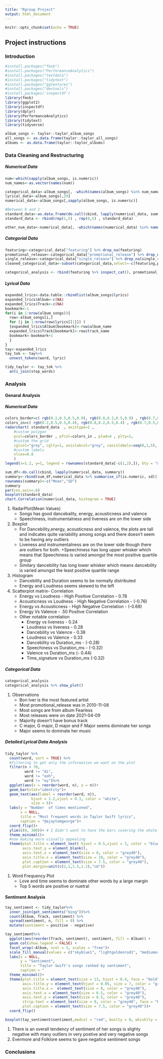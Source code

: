 ```yaml
---
title: "Rgroup Project"
output: html_document
---
```


```r
knitr::opts_chunk$set(echo = TRUE)
```

## Project instructions {.tabset}



### Introduction

```r
#install.packages("fmsb")
#install.packages("PerformanceAnalytics")
#install.packages("textdata")
#install.packages("tidytext")
#install.packages("ggtextures")
#install.packages("devtools")
#install.packages('inspectdf')
library(fmsb)
library(ggplot2)
library(inspectdf)
library(dplyr)
library(PerformanceAnalytics)
library(tidytext)
library(tidyverse)

```
```r
album_songs <- taylor::taylor_album_songs
all_songs <- as.data.frame(taylor::taylor_all_songs)
albums <- as.data.frame(taylor::taylor_albums)
```

### Data Cleaning and Restructuring

##### Numerical Data
```r
num<-which(sapply(album_songs, is.numeric))
num_names<-as.vector(names(num))

categorical_data<-album_songs[, -which(names(album_songs) %in% num_names)]
lyrical_data<-album_songs[,29]
numerical_data<-album_songs[,sapply(album_songs, is.numeric)]

#Between 0 and 1
standard_data<-as.data.frame(do.call(cbind, lapply(numerical_data, summary)))[c(1,4,6),c(2,3,7,8,9,10,11)]
standard_data <- rbind(rep(1,5) , rep(0,5) , standard_data)

other_num_data<-numerical_data[, -which(names(numerical_data) %in% names(standard_data))]
```
##### Categorial Data
```r
featuring<-categorical_data["featuring"] %>% drop_na(featuring)
promotional_release<-categorical_data["promotional_release"] %>% drop_na(promotional_release)
single_release<-categorical_data["single_release"] %>% drop_na(single_release)
cleaned_categorical_data<-subset(categorical_data,select=-c(featuring,promotional_release,single_release))

categorical_analysis <- rbind(featuring %>% inspect_cat(), promotional_release %>% inspect_cat, single_release %>% inspect_cat(), cleaned_categorical_data %>% inspect_cat())
```
##### Lyrical Data
```r
expanded_lrics<-data.table::rbindlist(album_songs$lyrics)
expanded_lrics$Album<-c(NA)
expanded_lrics$Track<-c(NA)
bookmark<-1
for(i in 1:nrow(album_songs)){
  row<-album_songs[i,]
  for (j in 1:nrow(row$lyrics[[1]]) )
  {expanded_lrics$Album[bookmark]<-row$album_name
  expanded_lrics$Track[bookmark]<-row$track_name
  bookmark<-bookmark+1
  }
}
tay<-expanded_lrics
tay_tok <- tay%>%
  unnest_tokens(word, lyric) 

tidy_taylor <- tay_tok %>%
  anti_join(stop_words)
```


### Analysis

#### Genaral Analysis

##### Numerical Data

```r
colors_border=c( rgb(0.2,0.5,0.5,0.9), rgb(0.8,0.2,0.5,0.9) , rgb(0.7,0.5,0.1,0.9) )
colors_in=c( rgb(0.2,0.5,0.5,0.4), rgb(0.8,0.2,0.5,0.4) , rgb(0.7,0.5,0.1,0.4) )
radarchart( standard_data  , axistype=1 , 
    #custom polygon
    pcol=colors_border , pfcol=colors_in , plwd=4 , plty=1,
    #custom the grid
    cglcol="grey", cglty=1, axislabcol="grey", caxislabels=seq(0,1,5), cglwd=0.8,
    #custom labels
    vlcex=0.8 
    )
legend(x=1.2, y=1, legend = rownames(standard_data[-c(1,2),]), bty = "n", pch=20 , col=colors_in , text.col = "grey", cex=1.2, pt.cex=3)

sum_df<-do.call(cbind, lapply(numerical_data, summary))
summary<-rbind(sum_df,numerical_data %>% summarise_if(is.numeric, sd))[c(4,7),]
rownames(summary)<-c("Mean","SD")
summary
par(cex.axis=.6) 
boxplot(standard_data)
chart.Correlation(numerical_data, histogram = TRUE)

```

1. RadarPlot(Mean Values)
    + Songs has good dancebality, energy, acousticness and valence 
    + Speechiness, instrumentalness and liveness are on the lower side
2. Boxplot
    + For Dancebility,energy, acousticness and valence, the plots are tall and indicates quite variability among songs and there doesn't seem to be having any outliers
    + Liveness and instrumentalness are on the lower side though there are outliers for both.
    +Speechiness has long upper whisker which means that Speechiness is varied amongst the most positive quartile group
    + Similary dancebility has long lower whisker which means dancebility is varied amongst the least positive quartile range
3. Histogram 
    + Dancebility and Duration seems to be normally distributed
    + Energy and Loudness seems skewed to the left
4. Scatterplot matrix- Correlation
    + Energy vs Loudness - High Positive Correlation - 0.78
    + Acousticness vs Loudness - High Negative Correlation - (-0.76)
    + Energy vs Acousticness - High Negative Correlation - (-0.69)
    + Energy Vs Valence - .50 Positive Correlation
    + Other notable correlation
      + Energy vs liveness - 0.24
      + Loudness vs liveness - 0.28
      + Dancebility vs Valence - 0.38
      + Loudness vs Valence - 0.33
      + Dancebility vs Duration_ms - (-0.28)
      + Speechiness vs Duration_ms - (-0.32)
      + Valence vs Duration_ms  (- 0.44)
      + Time_signature vs Duration_ms (-0.32)

##### Categorical Data
```r
categorical_analysis
categorical_analysis %>% show_plot()
```

1. Observations
    + Bon Iver is the most featured artist
    + Most promotional_release was in 2010-11-08
    + Most songs are from album Fearless
    + Most releases were on date 2021-04-09
    + Majority doesn't have bonus track
    + C major, G major, D major and F Major seems dominate her songs
    + Major seems to dominate her music

##### Detailed Lyrical Data Analysis

``` r
tidy_taylor %>%
  count(word, sort = TRUE) %>%
  #filtering to get only the information we want on the plot
  filter(n > 70,
         word != "di",
         word != "ooh",
         word != "ey")%>%
  ggplot(aes(x = reorder(word, n), y = n))+
  geom_bar(stat="identity")+
  geom_text(aes(label = reorder(word, n)), 
            hjust = 1.2,vjust = 0.3, color = "white", 
            size = 5)+
  labs(y = "Number  of times mentioned", 
       x = NULL,
       title = "Most frequent words in Taylor Swift lyrics",
       caption = "@ajaytomgeorge")+
  coord_flip()+
  ylim(c(0, 300))+ # I didn't want to have the bars covering the whole plotting area
  theme_minimal()+
  #now making more visually appealing
  theme(plot.title = element_text( hjust = 0.5,vjust = 3, color = "blue3", size = 14,  family="Forte"),
        axis.text.y = element_blank(),
        axis.text.x = element_text(size = 8, color = "grey40"),
        axis.title.x = element_text(size = 10, color = "grey40"),
        plot.caption = element_text(size = 7.5, color = "grey40"),
        plot.margin=unit(c(2,1,1.5,1.2),"cm"))

```
1. Word Frequency Plot
    + Love and time seems to dominate other words by a large margin
    + Top 5 words are positive or nuetral
    
#### Sentiment Analysis

``` r
tay_sentiment <- tidy_taylor%>%
  inner_join(get_sentiments("bing"))%>% 
  count(Album, Track, sentiment) %>%
  spread(sentiment, n, fill = 0) %>%
  mutate(sentiment = positive - negative)
```

```r

tay_sentiment%>%
  ggplot(aes(reorder(Track, sentiment), sentiment, fill = Album)) +
  geom_col(show.legend = FALSE) +
  facet_wrap(~Album, ncol = 3, scales = "free")+
  scale_fill_manual(values = c("skyblue1", "lightgoldenrod1", "mediumorchid3", "red2", "plum1", "slategray","mediumorchid3", "red2", "plum1"))+
  labs(x = NULL,
       y = "Sentiment",
       title = "Taylor Swift's songs ranked by sentiment",
       caption = "                                                                                                                                    ajaytomgeorge")+
  theme_minimal()+
  theme(plot.title = element_text(size = 13, hjust = 0.4, face = "bold"),
        axis.title.y = element_text(hjust = 0.05, size = 7, color = "grey40", angle = 0),
        axis.title.x =  element_text(size = 8, color = "grey40"),
        axis.text.x = element_text(size = 6.5, color = "grey40"),
        axis.text.y = element_text(size = 6.5, color = "grey40"), 
        strip.text = element_text(size = 9, color = "grey40", face = "bold"),
        plot.caption = element_text(size = 7.5, color = "grey40"))+
  coord_flip()

```
```r
boxplot(tay_sentiment$sentiment,medcol = "red", boxlty = 0, whisklty = 1)
```


1. There is an overall tendency of sentiment of her songs is slighty negative with many outliers in very postive and very negative songs
2. Evermore and Folklore seems to gave negatice sentiment songs




 
### Conclusions
